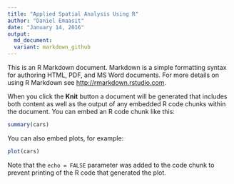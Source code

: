 ```yaml
---
title: "Applied Spatial Analysis Using R"
author: "Daniel Emaasit"
date: "January 14, 2016"
output: 
  md_document:
  variant: markdown_github
---
```


This is an R Markdown document. Markdown is a simple formatting syntax for authoring HTML, PDF, and MS Word documents. For more details on using R Markdown see <http://rmarkdown.rstudio.com>.

When you click the **Knit** button a document will be generated that includes both content as well as the output of any embedded R code chunks within the document. You can embed an R code chunk like this:

```r
summary(cars)
```

You can also embed plots, for example:

```r
plot(cars)
```

Note that the `echo = FALSE` parameter was added to the code chunk to prevent printing of the R code that generated the plot.
